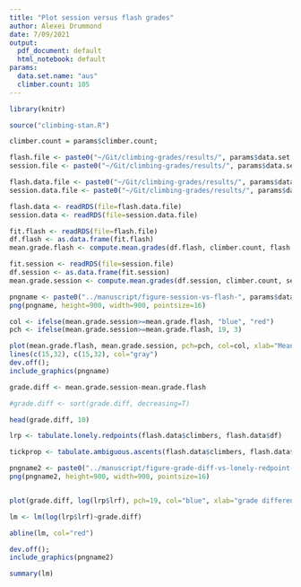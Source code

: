```yaml
---
title: "Plot session versus flash grades"
author: Alexei Drummond
date: 7/09/2021
output:
  pdf_document: default
  html_notebook: default
params:
  data.set.name: "aus"
  climber.count: 105
---
```


```r
library(knitr)

source("climbing-stan.R")
```

```r
climber.count = params$climber.count;

flash.file <- paste0("~/Git/climbing-grades/results/", params$data.set.name, "/ascents-from-2016-08-01-to-2021-08-01-minAscents400-minFails1.rds")
session.file <- paste0("~/Git/climbing-grades/results/", params$data.set.name, "/ascents-from-2016-08-01-to-2021-08-01-minAscents400-minFails1-session.rds")

flash.data.file <- paste0("~/Git/climbing-grades/results/", params$data.set.name, "/ascents-from-2016-08-01-to-2021-08-01-minAscents400-minFails1-data.rds")
session.data.file <- paste0("~/Git/climbing-grades/results/", params$data.set.name, "/ascents-from-2016-08-01-to-2021-08-01-minAscents400-minFails1-session-data.rds")

flash.data <- readRDS(file=flash.data.file)
session.data <- readRDS(file=session.data.file)

fit.flash <- readRDS(file=flash.file)
df.flash <- as.data.frame(fit.flash)
mean.grade.flash <- compute.mean.grades(df.flash, climber.count, flash.data)

fit.session <- readRDS(file=session.file)
df.session <- as.data.frame(fit.session)
mean.grade.session <- compute.mean.grades(df.session, climber.count, session.data)

```

```r
pngname <- paste0("../manuscript/figure-session-vs-flash-", params$data.set.name,".png")
png(pngname, height=900, width=900, pointsize=16)

col <- ifelse(mean.grade.session>=mean.grade.flash, "blue", "red")
pch <- ifelse(mean.grade.session>=mean.grade.flash, 19, 3)

plot(mean.grade.flash, mean.grade.session, pch=pch, col=col, xlab="Mean flash grade (per climber)", ylab="Mean session grade (per climber)", xlim=c(18,28), ylim=c(18,28))
lines(c(15,32), c(15,32), col="gray")
dev.off();
include_graphics(pngname)
```

```r
grade.diff <- mean.grade.session-mean.grade.flash

#grade.diff <- sort(grade.diff, decreasing=T)

head(grade.diff, 10)
```

```r
lrp <- tabulate.lonely.redpoints(flash.data$climbers, flash.data$df)

tickprop <- tabulate.ambiguous.ascents(flash.data$climbers, flash.data$df)
```

```r

pngname2 <- paste0("../manuscript/figure-grade-diff-vs-lonely-redpoint-", params$data.set.name,".png")
png(pngname2, height=900, width=900, pointsize=16)


plot(grade.diff, log(lrp$lrf), pch=19, col="blue", xlab="grade difference (session - flash)", ylab="log fraction of ascents that are lonely redpoints")

lm <- lm(log(lrp$lrf)~grade.diff)

abline(lm, col="red")

dev.off();
include_graphics(pngname2)

summary(lm)


```